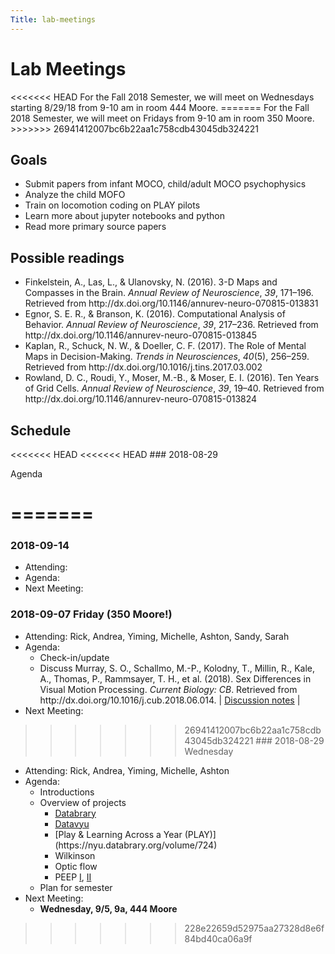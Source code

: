 ```yaml
---
Title: lab-meetings
---
```


# Lab Meetings

<<<<<<< HEAD
For the Fall 2018 Semester, we will meet on Wednesdays starting 8/29/18 from 9-10 am in room 444 Moore.
=======
For the Fall 2018 Semester, we will meet on Fridays from 9-10 am in room 350 Moore.
>>>>>>> 26941412007bc6b22aa1c758cdb43045db324221

## Goals

- Submit papers from infant MOCO, child/adult MOCO psychophysics
- Analyze the child MOFO
- Train on locomotion coding on PLAY pilots
- Learn more about jupyter notebooks and python
- Read more primary source papers

## Possible readings

- Finkelstein, A., Las, L., & Ulanovsky, N. (2016). 3-D Maps and Compasses in the Brain. *Annual Review of Neuroscience*, *39*, 171–196. Retrieved from http://dx.doi.org/10.1146/annurev-neuro-070815-013831
- Egnor, S. E. R., & Branson, K. (2016). Computational Analysis of Behavior. *Annual Review of Neuroscience*, *39*, 217–236. Retrieved from http://dx.doi.org/10.1146/annurev-neuro-070815-013845
- Kaplan, R., Schuck, N. W., & Doeller, C. F. (2017). The Role of Mental Maps in Decision-Making. *Trends in Neurosciences*, *40*(5), 256–259. Retrieved from http://dx.doi.org/10.1016/j.tins.2017.03.002
- Rowland, D. C., Roudi, Y., Moser, M.-B., & Moser, E. I. (2016). Ten Years of Grid Cells. *Annual Review of Neuroscience*, *39*, 19–40. Retrieved from http://dx.doi.org/10.1146/annurev-neuro-070815-013824

## Schedule

<<<<<<< HEAD
<<<<<<< HEAD
### 2018-08-29

Agenda
    
=======
=======
### 2018-09-14  

- Attending:  
- Agenda:  
- Next Meeting:  

### 2018-09-07 Friday (**350 Moore!**)

- Attending: Rick, Andrea, Yiming, Michelle, Ashton, Sandy, Sarah  
- Agenda:  
    - Check-in/update 
    - Discuss Murray, S. O., Schallmo, M.-P., Kolodny, T., Millin, R., Kale, A., Thomas, P., Rammsayer, T. H., et al. (2018). Sex Differences in Visual Motion Processing. *Current Biology: CB*. Retrieved from http://dx.doi.org/10.1016/j.cub.2018.06.014. | [Discussion notes](lab-mtgs/notes-murray-2018.html) | 
- Next Meeting:  
  

>>>>>>> 26941412007bc6b22aa1c758cdb43045db324221
### 2018-08-29 Wednesday

- Attending: Rick, Andrea, Yiming, Michelle, Ashton 
- Agenda:
    - Introductions
    - Overview of projects
        - [Databrary](http://databrary.org)
        - [Datavyu](http://datavyu.org)
        - [Play & Learning Across a Year (PLAY)] (https://nyu.databrary.org/volume/724)
        - Wilkinson
        - Optic flow
        - PEEP [I](https://nyu.databrary.org/volume/248), [II](https://nyu.databrary.org/volume/339)
    - Plan for semester
- Next Meeting:
    - **Wednesday, 9/5, 9a, 444 Moore**
    
>>>>>>> 228e22659d52975aa27328d8e6f84bd40ca06a9f
